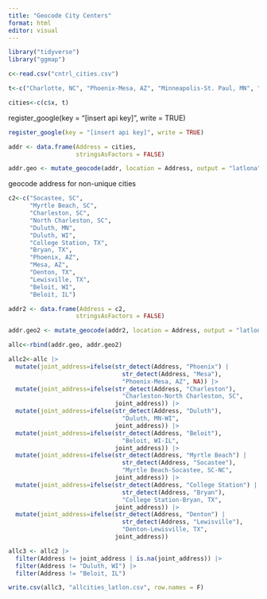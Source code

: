 ```yaml
---
title: "Geocode City Centers"
format: html
editor: visual
---
```


```r
library("tidyverse")
library("ggmap")
```

```r
c<-read.csv("cntrl_cities.csv")

t<-c("Charlotte, NC", "Phoenix-Mesa, AZ", "Minneapolis-St. Paul, MN", "Houston, TX")

cities<-c(c$x, t)

```

register_google(key = "\[insert api key\]", write = TRUE)

```r

register_google(key = "[insert api key]", write = TRUE)

addr <- data.frame(Address = cities,
                   stringsAsFactors = FALSE)

addr.geo <- mutate_geocode(addr, location = Address, output = "latlona")
```

geocode address for non-unique cities

```r
c2<-c("Socastee, SC",
      "Myrtle Beach, SC",
      "Charleston, SC",
      "North Charleston, SC",
      "Duluth, MN",
      "Duluth, WI",
      "College Station, TX",
      "Bryan, TX",
      "Phoenix, AZ",
      "Mesa, AZ",
      "Denton, TX",
      "Lewisville, TX",
      "Beloit, WI",
      "Beloit, IL")

addr2 <- data.frame(Address = c2,
                   stringsAsFactors = FALSE)

addr.geo2 <- mutate_geocode(addr2, location = Address, output = "latlona")
```

```r
allc<-rbind(addr.geo, addr.geo2) 

allc2<-allc |>
  mutate(joint_address=ifelse(str_detect(Address, "Phoenix") | 
                                str_detect(Address, "Mesa"),
                                "Phoenix-Mesa, AZ", NA)) |>
  mutate(joint_address=ifelse(str_detect(Address, "Charleston"),
                                "Charleston-North Charleston, SC", 
                              joint_address)) |>
  mutate(joint_address=ifelse(str_detect(Address, "Duluth"),
                                "Duluth, MN-WI", 
                              joint_address)) |>
  mutate(joint_address=ifelse(str_detect(Address, "Beloit"),
                                "Beloit, WI-IL", 
                              joint_address)) |>
  mutate(joint_address=ifelse(str_detect(Address, "Myrtle Beach") | 
                                str_detect(Address, "Socastee"),
                                "Myrtle Beach-Socastee, SC-NC", 
                              joint_address)) |>
  mutate(joint_address=ifelse(str_detect(Address, "College Station") | 
                                str_detect(Address, "Bryan"),
                                "College Station-Bryan, TX", 
                              joint_address)) |>
  mutate(joint_address=ifelse(str_detect(Address, "Denton") | 
                                str_detect(Address, "Lewisville"),
                                "Denton-Lewisville, TX", 
                              joint_address))

allc3 <- allc2 |>
  filter(Address != joint_address | is.na(joint_address)) |>
  filter(Address != "Duluth, WI") |>
  filter(Address != "Beloit, IL")

write.csv(allc3, "allcities_latlon.csv", row.names = F)
```
